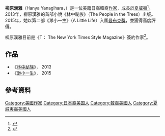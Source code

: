{{Infobox writer
| name             =  柳原漢雅<br/>Hanya Yanagihara
| image            =
| image_size       =
| birth_name       = 
| birth_date       = {{birth date and age|1974|9|20}}
| birth_place      = [[美國|美國]][[加州|加州]][[洛杉磯|洛杉磯]]
| death_date       =
| death_place      = 
| occupation       = [[作家|作家]]
| nationality      = [[美國|美國]]
| period           =
| subject          =
| movement         = 
| education        = 
| alma_mater       = [[史密斯學院|史密斯學院]]
| notableworks     = 《渺小一生》（2015年）
| spouse           =
| children         = 
| influences       =
| influenced       =
| awards           =
| signature        =
| website          = 
}}
'''柳原漢雅'''（Hanya Yanagihara，{{bd|1974年|9月20日}}）是一位美籍日裔韓裔[[作家|作家]]，成長於[[夏威夷|夏威夷]]<ref name="newsweek-2015">{{cite web|title=Author Hanya Yanagihara's Not-So-Little Life|url=http://www.newsweek.com/2015/04/17/hanya-yanagihara-315023.html|publisher=Newsweek|accessdate=8 May 2015|archive-date=2019-05-10|archive-url=https://web.archive.org/web/20190510143802/https://www.newsweek.com/2015/04/17/hanya-yanagihara-315023.html|dead-url=no}}</ref>。2013年，柳原漢雅的首部小說《林中祕族》（The People in the Trees）出版。2015年，她以第二部《渺小一生》（A Little Life）入圍[[曼布克獎|曼布克獎]]，並獲得高度評價。

柳原漢雅目前是《T： The New York Times Style Magazine》簽約作家<ref name=cnt>{{cite web|url=http://www.cntraveler.com/contributors/hanya-yanagihara|website=Conde Nast Traveler|accessdate=8 May 2015|title=Profile of Hanya Yanagihara|archive-date=2020-12-03|archive-url=https://web.archive.org/web/20201203082438/https://www.cntraveler.com/contributors/hanya-yanagihara|dead-url=no}}</ref>。

==作品==
* 《[[林中祕族|林中祕族]]》， 2013
* 《[[渺小一生|渺小一生]]》， 2015

==參考資料==
{{Reflist|30em}}

{{Authority control}}
{{DEFAULTSORT: Yanagihara Hanya}}
[[Category:美國作家|Category:美國作家]]
[[Category:日本裔美国人|Category:日本裔美国人]]
[[Category:韓裔美國人|Category:韓裔美國人]]
[[Category:夏威夷裔美國人|Category:夏威夷裔美國人]]